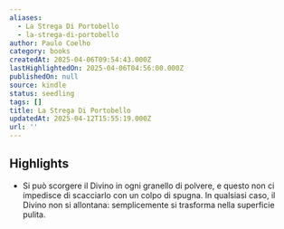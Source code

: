 ```yaml
---
aliases:
  - La Strega Di Portobello
  - la-strega-di-portobello
author: Paulo Coelho
category: books
createdAt: 2025-04-06T09:54:43.000Z
lastHighlightedOn: 2025-04-06T04:56:00.000Z
publishedOn: null
source: kindle
status: seedling
tags: []
title: La Strega Di Portobello
updatedAt: 2025-04-12T15:55:19.000Z
url: ''
---
```

## Highlights

- Si può scorgere il Divino in ogni granello di polvere, e questo non ci impedisce di scacciarlo con un colpo di spugna. In qualsiasi caso, il Divino non si allontana: semplicemente si trasforma nella superficie pulita.
